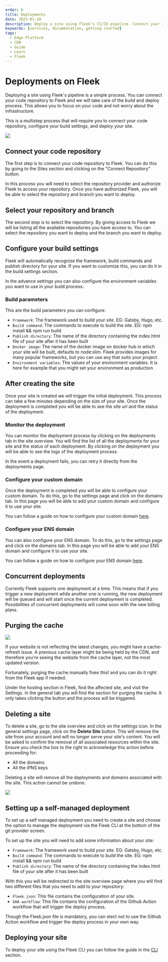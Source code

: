 ```yaml
---
order: 6
title: Deployments
date: 2023-01-10
description: Deploy a site using Fleek’s CI/CD pipeline. Connect your repository to Fleek and we will take care of the build and deploy process.
keywords: [services, documentation, getting started]
tags:
  - Edge Platform
  - CDN
  - Guide
  - Learn
  - Fleek
---
```


# Deployments on Fleek

Deploying a site using Fleek's pipeline is a simple process. You can connect your code repository to Fleek and we will take care of the build and deploy process. This allows you to focus on your code and not worry about the infrastructure.

This is a multistep process that will require you to connect your code repository, configure your build settings, and deploy your site.

![](./select-repo.svg)

<div className="my-12 bg-gray-dark-6 p-[1px]" />

## Connect your code repository

The first step is to connect your code repository to Fleek. You can do this by going to the Sites section and clicking on the "Connect Repository" button.

In this process you will need to select the repository provider and authorize Fleek to access your repository. Once you have authorized Fleek, you will be able to select the repository and branch you want to deploy.

## Select your repository and branch

The second step is to select the repository. By giving access to Fleek we will be listing all the available repositories you have access to. You can select the repository you want to deploy and the branch you want to deploy.

## Configure your build settings

Fleek will automatically recognize the framework, build commands and publish directory for your site. If you want to customize this, you can do it in the build settings section.

In the advance settings you can also configure the environment variables you want to use in your build process.

### Build parameters

This are the build parameters you can configure:

- `Framework`: The framework used to build your site. EG: Gatsby, Hugo, etc.
- `Build command`: The commands to execute to build the site. EG: npm install && npm run build
- `Publish directory`: The name of the directory containing the index.html file of your site after it has been built
- `Docker image`: The name of the docker image on docker hub in which your site will be built, defaults to node:slim. Fleek provides images for many popular frameworks, but you can use any that suits your project.
- `Environment variables`: The values of your environment variables. It is here for example that you might set your environment as production

## After creating the site

Once your site is created we will trigger the initial deployment. This process can take a few minutes depending on the size of your site. Once the deployment is completed you will be able to see the site url and the status of the deployment.

### Monitor the deployment

You can monitor the deployment process by clicking on the deployments tab in the site overview. You will find the list of all the deployments for your site and the status of each deployment. By clicking on the deployment you will be able to see the logs of the deployment process.

In the event a deployment fails, you can retry it directly from the deployments page.

### Configure your custom domain

Once the deployment is completed you will be able to configure your custom domain. To do this, go to the settings page and click on the domains tab. In this page you will be able to add your custom domain and configure it to use your site.

You can follow a guide on how to configure your custom domain [here](/guides/troubleshooting-dns-domains-record-update-fleek).

### Configure your ENS domain

You can also configure your ENS domain. To do this, go to the settings page and click on the domains tab. In this page you will be able to add your ENS domain and configure it to use your site.

You can follow a guide on how to configure your ENS domain [here](/guides/guide-ens-domains-ipfs-ethereum-name-service).

## Concurrent deployments

Currently Fleek supports one deployment at a time. This means that if you trigger a new deployment while another one is running, the new deployment will be queued and will start once the current deployment is completed. Possibilities of concurrent deployments will come soon with the new billing plans.

## Purging the cache

![](./purge.svg)

If your website is not reflecting the latest changes, you might have a cache-refresh issue. A previous cache layer might be being held by the CDN, and therefore you’re seeing the website from the cache layer, not the most updated version.

Fortunately, purging the cache manually fixes this! and you can do it right from the Fleek app if needed.

Under the hosting section in Fleek, find the affected site, and visit the Settings. In the general tab you will find the section for purging the cache. It only takes clicking the button and the process will be triggered.

## Deleting a site

To delete a site, go to the site overview and click on the settings icon. In the general settings page, click on the **Delete Site** button. This will remove the site from your account and will no longer serve your site's content. You will be asked to confirm the removal of all associated resources within the site. Ensure you check the box to the right to acknowledge this action before proceeding for:

- All the domains
- All the IPNS keys

Deleting a site will remove all the deployments and domains associated with the site. This action cannot be undone.

![](./delete.svg)

## Setting up a self-managed deployment

To set up a self managed deployment you need to create a site and choose the option to manage the deployment via the Fleek CLI at the bottom of the git provider screen.

To set up the site you will need to add some information about your site:

- `Framework`: The framework used to build your site. EG: Gatsby, Hugo, etc.
- `Build command`: The commands to execute to build the site. EG: npm install && npm run build
- `Publish directory`: The name of the directory containing the index.html file of your site after it has been built

With this you will be redirected to the site overview page where you will find two different files that you need to add to your repository:

- `Fleek.json`: This file contains the configuration of your site.
- `GHA workflow`: This file contains the configuration of the Github Action workflow that will trigger the deploy process.

Though the Fleek.json file is mandatory, you can elect not to use the Github Action workflow and trigger the deploy process in your own way.

## Deploying your site

To deploy your site using the Fleek CLI you can follow the guide in the [CLI](/docs/CLI) section.
